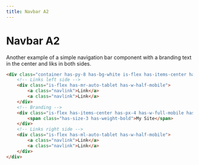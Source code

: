 ```yaml
---
title: Navbar A2
---
```


# Navbar A2

Another example of a simple navigation bar component with a branding text in the center and liks in both sides.

```html live=true
<div class="container has-py-8 has-bg-white is-flex has-items-center has-flex-wrap-mobile">
    <!-- Links left side -->
    <div class="is-flex has-mr-auto-tablet has-w-half-mobile">
        <a class="navlink">Link</a>
        <a class="navlink">Link</a>
    </div>
    <!-- Branding -->
    <div class="is-flex has-items-center has-px-4 has-w-full-mobile has-order-first-mobile has-justify-center-mobile">
        <span class="has-size-3 has-weight-bold">My Site</span>
    </div>
    <!-- Links right side -->
    <div class="is-flex has-ml-auto-tablet has-w-half-mobile">
        <a class="navlink">Link</a>
        <a class="navlink">Link</a>
    </div>
</div>
```
